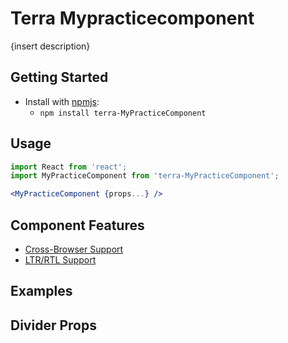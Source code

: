 


<Badge />

# Terra Mypracticecomponent

{insert description}

## Getting Started

- Install with [npmjs](https://www.npmjs.com):
  - `npm install terra-MyPracticeComponent`

## Usage

```jsx
import React from 'react';
import MyPracticeComponent from 'terra-MyPracticeComponent';

<MyPracticeComponent {props...} />
```

## Component Features

* [Cross-Browser Support](https://engineering.cerner.com/terra-ui/contributing/terra-ui/component-standards#cross-browser-support)
* [LTR/RTL Support](https://engineering.cerner.com/terra-ui/contributing/terra-ui/component-standards#ltr--rtl-support)

## Examples
<DefaultMyPracticeComponent />

## Divider Props
<PropsTable />
